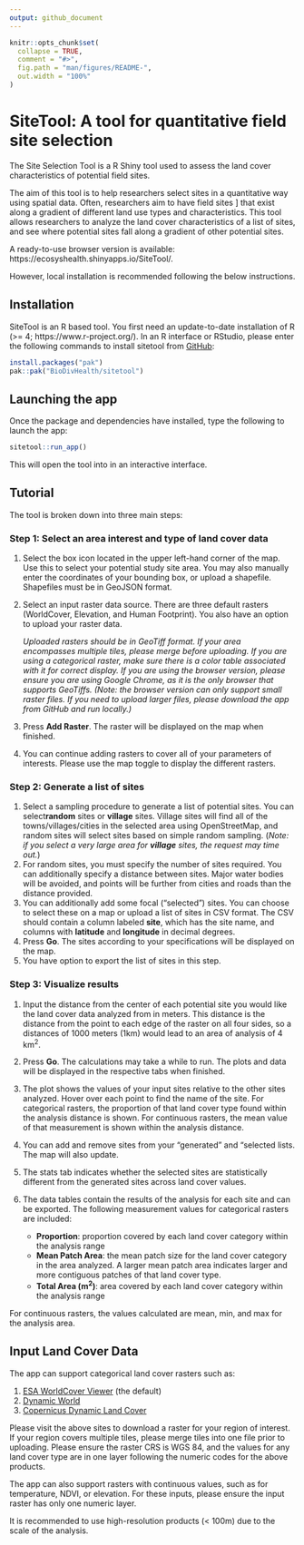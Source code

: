 ```yaml
---
output: github_document
---
```


```r
knitr::opts_chunk$set(
  collapse = TRUE,
  comment = "#>",
  fig.path = "man/figures/README-",
  out.width = "100%"
)
```

# SiteTool: A tool for quantitative field site selection

<!-- badges: start -->
<!-- badges: end -->

The Site Selection Tool is a R Shiny tool used to assess
the land cover characteristics of potential field sites.

The aim of this tool is to help researchers select sites in a
quantitative way using spatial data. Often, researchers aim to have field sites ]
that exist along a gradient of different land use types and characteristics. This tool
allows researchers to analyze the land cover characteristics of a list
of sites, and see where potential sites fall along a gradient of other
potential sites.

A ready-to-use browser version is available: https://ecosyshealth.shinyapps.io/SiteTool/.

However, local installation is recommended following the below instructions.

## Installation

SiteTool is an R based tool. You first need an update-to-date installation of R (>= 4; https://www.r-project.org/). In an R interface or RStudio, please enter the following commands to install sitetool from [GitHub](https://github.com/):

``` r
install.packages("pak")
pak::pak("BioDivHealth/sitetool")

```
## Launching the app

Once the package and dependencies have installed, type the following to launch the app:

``` r
sitetool::run_app()
```
This will open the tool into in an interactive interface. 

## Tutorial

The tool is broken down into three main steps:

### Step 1: Select an area interest and type of land cover data

1.  Select the box icon located in the upper left-hand corner of the
    map. Use this to select your potential study site area. You may also
    manually enter the coordinates of your bounding box, or upload a
    shapefile. Shapefiles must be in GeoJSON format.
2.  Select an input raster data source. There are three default rasters (WorldCover, Elevation, and Human Footprint). You also have an option to upload your raster data.
    
    *Uploaded rasters should be in GeoTiff format. If your area encompasses multiple tiles, please merge before uploading. If you are using a categorical raster, make sure there is a color table associated with it for correct display. If you are using the browser version, please ensure you are using Google Chrome, as it is the only browser that supports GeoTiffs. (Note: the browser version can only support small raster files. If you need to upload larger files, please download the app from GitHub and run locally.)*

3.  Press **Add Raster**. The raster will be displayed on the map when finished.
4. You can continue adding rasters to cover all of your parameters of interests. Please use the map toggle to display the different rasters. 

### Step 2: Generate a list of sites

1.  Select a sampling procedure to generate a list of potential sites. You can select**random** sites or **village**       sites. Village sites will find all of the towns/villages/cities in the selected area
    using OpenStreetMap, and random sites will select sites based on
    simple random sampling. (*Note: if you select a very large area for
    **village** sites, the request may time out.*)
2.  For random sites, you must specify the number of sites required. You can additionally specify a distance between       sites. Major water bodies will be avoided, and points will be further from
    cities and roads than the distance provided. 
3.  You can additionally add some focal ("selected") sites. You can choose to select these on a map or upload a list of
    sites in CSV format. The CSV should contain a column labeled
    **site**, which has the site name, and columns with **latitude** and
    **longitude** in decimal degrees.
4.  Press **Go**. The sites according to your specifications will be
    displayed on the map.
5.  You have option to export the list of sites in this step.

### Step 3: Visualize results

1.  Input the distance from the center of each potential site you would
    like the land cover data analyzed from in meters. This distance is
    the distance from the point to each edge of the raster on all four
    sides, so a distances of 1000 meters (1km) would lead to an area of
    analysis of 4 km<sup>2</sup>.

2.  Press **Go**. The calculations may take a while to run. The plots
    and data will be displayed in the respective tabs when finished.

3.  The plot shows the values of your input sites
    relative to the other sites analyzed. Hover over each point to find
    the name of the site. For categorical rasters, the proportion of that land cover type found within the analysis distance is shown. For continuous rasters, the mean value of that measurement is shown within the analysis distance.
    
4.  You can add and remove sites from your "generated" and "selected lists. The map will also update.

5.  The stats tab indicates whether the selected sites are statistically different from the generated sites across land cover values. 

6. The data tables contain the results of the analysis for each site and can be exported. The following measurement values for categorical rasters are included:
    - **Proportion**: proportion covered by each land cover category
      within the analysis range
    - **Mean Patch Area**: the mean patch size for the land cover
      category in the area analyzed. A larger mean patch area indicates
      larger and more contiguous patches of that land cover type.
    - **Total Area (m<sup>2</sup>)**: area covered by each land cover
      category within the analysis range
      
For continuous rasters, the values calculated are mean, min, and max for the analysis area. 


## Input Land Cover Data

The app can support categorical land cover rasters such as: 

1.  [ESA WorldCover Viewer](https://viewer.esa-worldcover.org/worldcover/) (the default)
2.  [Dynamic World](https://dynamicworld.app/)
3.  [Copernicus Dynamic Land Cover](https://lcviewer.vito.be/)

Please visit the above sites to download a raster for your region of
interest. If your region covers multiple tiles, please merge tiles into
one file prior to uploading. Please ensure the raster CRS is WGS 84, and
the values for any land cover type are in one layer following the
numeric codes for the above products.

The app can also support rasters with continuous values, such as for
temperature, NDVI, or elevation. For these inputs, please ensure the
input raster has only one numeric layer.

It is recommended to use high-resolution products (\< 100m) due to the
scale of the analysis.
